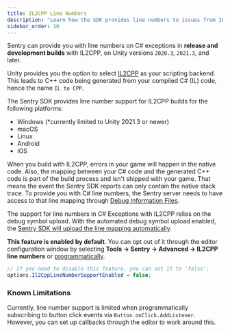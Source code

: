 ```yaml
---
title: IL2CPP Line Numbers
description: "Learn how the SDK provides line numbers to issues from IL2CPP builds."
sidebar_order: 10
---
```


Sentry can provide you with line numbers on C# exceptions in **release and development builds** with IL2CPP, on Unity versions `2020.3`, `2021.3`, and later.

Unity provides you the option to select [IL2CPP](https://docs.unity3d.com/Manual/IL2CPP.html) as your scripting backend. This leads to C++ code being generated from your compiled C# (IL) code, hence the name `IL to CPP`.

The Sentry SDK provides line number support for IL2CPP builds for the following platforms:

- Windows (\*currently limited to Unity 2021.3 or newer)
- macOS
- Linux
- Android
- iOS

When you build with IL2CPP, errors in your game will happen in the native code. Also, the mapping between your C# code and the generated C++ code is part of the build process and isn't shipped with your game. That means the event the Sentry SDK reports can only contain the native stack trace. To provide you with C# line numbers, the Sentry server needs to have access to that line mapping through [Debug Information Files](/platforms/unity/data-management/debug-files/).

The support for line numbers in C# Exceptions with IL2CPP relies on the debug symbol upload.
With the automated debug symbol upload enabled, the [Sentry SDK will upload the line mapping automatically](/platforms/unity/native-support/#debug-symbols).

**This feature is enabled by default**. You can opt out of it through the editor configuration window by selecting **Tools -> Sentry -> Advanced -> IL2CPP line numbers** or [programmatically](/platforms/unity/configuration/options/#programmatic-configuration).

```csharp
// If you need to disable this feature, you can set it to 'false':
options.Il2CppLineNumberSupportEnabled = false;
```

### Known Limitations

Currently, line number support is limited when programmatically subscribing to button click events via `Button.onClick.AddListener`. However, you can set up callbacks through the editor to work around this.

